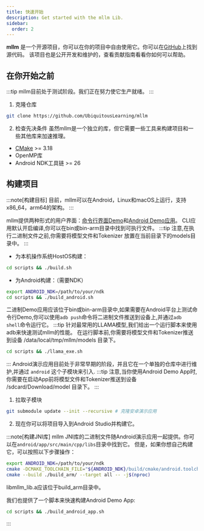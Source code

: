 ```yaml
---
title: 快速开始
description: Get started with the mllm Lib.
sidebar:
  order: 2
---
```



**mllm** 是一个开源项目，你可以在你的项目中自由使用它。你可以在[GitHub](https://github.com/UbiquitousLearning/mllm)上找到源代码。
该项目也是公开开发和维护的，查看贡献指南看看你如何可以帮助。
<LinkCard
  title="贡献指南"
  description="了解如何为mllm做出贡献。"
  href="/zh/contributing/contributing"
/>
## 在你开始之前
:::tip
mllm目前处于测试阶段。我们正在努力使它生产就绪。
:::
1. 克隆仓库
```bash
git clone https://github.com/UbiquitousLearning/mllm
```
2. 检查先决条件
虽然mllm是一个独立的库，但它需要一些工具来构建项目和一些其他库来加速推理。
 - [CMake](https://cmake.org/) >= 3.18
 - OpenMP库
 - Android NDK工具链 >= 26

## 构建项目

:::note[构建目标]
目前，mllm可以在Android，Linux和macOS上运行，支持x86_64，arm64的架构。
:::

mllm提供两种形式的用户界面：<ins>命令行界面Demo</ins>和<ins>Android Demo应用</ins>。
<Card title="为CLI演示构建" icon="laptop">
CLI应用默认开启编译,你可以在bin或bin-arm目录中找到可执行文件。
:::tip
注意,在执行二进制文件之前,你需要将模型文件和Tokenizer 放置在当前目录下的models目录中。
:::
* 为本机操作系统HostOS构建：
```bash
cd scripts && ./build.sh
```
* 为Android构建：（需要NDK）
```bash
export ANDROID_NDK=/path/to/your/ndk
cd scripts && ./build_android.sh
```
二进制Demo应用应该位于bin或bin-arm目录中,如果需要在Android平台上测试命令行Demo,你可以使用`adb push`命令将二进制文件推送到设备上,并通过`adb shell`命令运行它。
:::tip
针对最常用的LLAMA模型,我们给出一个运行脚本来使用adb来快速测试mllm的性能。
在运行脚本前,你需要将模型文件和Tokenizer推送到设备 /data/local/tmp/mllm/models 目录下。
```bash
cd scripts && ./llama_exe.sh
```
:::
</Card>
<Card title="为Android演示应用构建" icon="puzzle">
Android演示应用目前处于非常早期的阶段，并且它在一个单独的仓库中进行维护,并通过 `android` 这个子模块来引入.
:::tip
注意,当你使用Android Demo App时,你需要在启动App前将模型文件和Tokenizer推送到设备 /sdcard/Download/model 目录下。
:::
1. 拉取子模块
```bash
git submodule update --init --recursive # 克隆安卓演示应用
```
2. 现在你可以将项目导入到Android Studio并构建它。

:::note[构建JNI库]
mllm JNI库的二进制文件随Android演示应用一起提供。你可以在`android/app/src/main/cpp/libs`目录中找到它。
但是，如果你想自己构建它，可以按照以下步骤操作：
```bash
export ANDROID_NDK=/path/to/your/ndk
cmake -DCMAKE_TOOLCHAIN_FILE="${ANDROID_NDK}/build/cmake/android.toolchain.cmake" -DAPK=ON -DANDROID_ABI="arm64-v8a" -DANDROID_NDK="${ANDROID_NDK}" -DANDROID_PLATFORM=android-28 -B./build_arm/ .
cmake --build ./build_arm/ --target all -- -j$(nproc)
```
libmllm_lib.a应该位于build_arm目录中。

我们也提供了一个脚本来快速构建Android Demo App:
```bash
cd scripts && ./build_android_app.sh
```
:::

</Card>